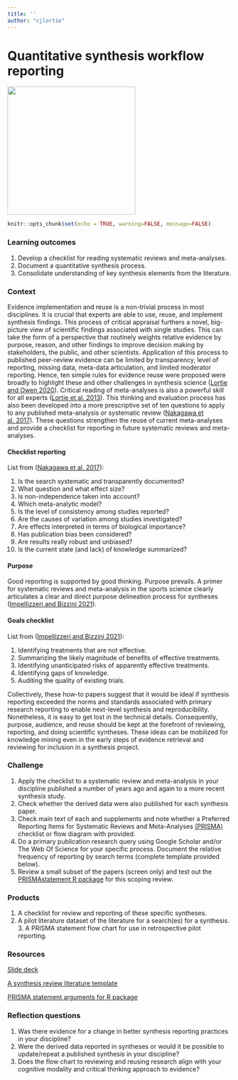 ```yaml
--- 
title: ''
author: "cjlortie"
---
```


# Quantitative synthesis workflow reporting {#synthesis}

![](./report.png){width=3in}    

```r
knitr::opts_chunk$set(echo = TRUE, warning=FALSE, message=FALSE)
```


### Learning outcomes {-}  
1. Develop a checklist for reading systematic reviews and meta-analyses.  
2. Document a quantitative synthesis process.  
3. Consolidate understanding of key synthesis elements from the literature.  


### Context {-}  
Evidence implementation and reuse is a non-trivial process in most disciplines. It is crucial that experts are able to use, reuse, and implement synthesis findings. This process of critical appraisal furthers a novel, big-picture view of scientific findings associated with single studies. This can take the form of a perspective that routinely weights relative evidence by purpose, reason, and other findings to improve decision making by stakeholders, the public, and other scientists. Application of this process to published peer-review evidence can be limited by transparency, level of reporting, missing data, meta-data articulation, and limited moderator reporting. Hence, ten simple rules for evidence reuse were proposed were broadly to highlight these and other challenges in synthesis science ([Lortie and Owen 2020](https://www.facetsjournal.com/doi/10.1139/facets-2020-0021)). Critical reading of meta-analyses is also a powerful skill for all experts ([Lortie et al. 2013](https://onlinelibrary.wiley.com/doi/10.1002/jrsm.1109)). This thinking and evaluation process has also been developed into a more prescriptive set of ten questions to apply to any published meta-analysis or systematic review ([Nakagawa et al. 2017](https://bmcbiol.biomedcentral.com/articles/10.1186/s12915-017-0357-7)). These questions strengthen the reuse of current  meta-analyses and provide a checklist for reporting in future systematic reviews and meta-analyses.  



#### Checklist reporting {-}  
List from ([Nakagawa et al. 2017](https://bmcbiol.biomedcentral.com/articles/10.1186/s12915-017-0357-7)):  

1. Is the search systematic and transparently documented?
2. What question and what effect size?  
3. Is non-independence taken into account?  
4. Which meta-analytic model?  
5. Is the level of consistency among studies reported?  
6. Are the causes of variation among studies investigated?  
7. Are effects interpreted in terms of biological importance?  
8. Has publication bias been considered?  
9. Are results really robust and unbiased?  
10. Is the current state (and lack) of knowledge summarized?  




#### Purpose {-}  
Good reporting is supported by good thinking.  Purpose prevails. A primer for  systematic reviews and meta-analysis in the sports science clearly articulates a clear and direct purpose delineation process for syntheses ([Impellizzeri and Bizzini 2021](https://www.ncbi.nlm.nih.gov/pmc/articles/PMC3474302/)).  

#### Goals checklist {-}  
List from ([Impellizzeri and Bizzini 2021](https://www.ncbi.nlm.nih.gov/pmc/articles/PMC3474302/)):  

1. Identifying treatments that are not effective.  
2. Summarizing the likely magnitude of benefits of effective treatments.  
3. Identifying unanticipated risks of apparently effective treatments.  
4. Identifying gaps of knowledge.  
5. Auditing the quality of existing trials.  

Collectively, these how-to papers suggest that it would be ideal if synthesis reporting exceeded the norms and standards associated with primary research reporting to enable next-level synthesis and reproducibility. Nonetheless, it is easy to get lost in the technical details. Consequently, purpose, audience, and reuse should be kept at the forefront of reviewing, reporting, and doing scientific syntheses. These ideas can be mobilized for knowledge mining even in the early steps of evidence retrieval and reviewing for inclusion in a synthesis project.     


### Challenge {-}  
1. Apply the checklist to a systematic review and meta-analysis in your discipline published a number of years ago and again to a more recent synthesis study.  
2. Check whether the derived data were also published for each synthesis paper.  
3. Check main text of each and supplements and note whether a Preferred Reporting Items for Systematic Reviews and Meta-Analyses [(PRISMA)](http://www.prisma-statement.org) checklist or flow diagram with provided.  
4. Do a primary publication research query using Google Scholar and/or The Web Of Science for your specific process. Document the relative frequency of reporting by search terms (complete template provided below).  
5. Review a small subset of the papers (screen only) and test out the [PRISMAstatement R package](https://cran.r-project.org/web/packages/PRISMAstatement/index.html) for this scoping review.  

### Products {-}  
1. A checklist for review and reporting of these specific syntheses.  
2. A pilot literature dataset of the literature for a search(es) for a synthesis. 3. A PRISMA statement flow chart for use in retrospective pilot reporting.  

### Resources {-}  
[Slide deck](https://figshare.com/articles/presentation/Quantitative_synthesis_reporting/16608700)      

[A synthesis review literature template](https://figshare.com/articles/dataset/A_synthesis_review_literature_template/16608715)  

[PRISMA statement arguments for R package](https://figshare.com/articles/dataset/PRISMA_statement_arguments_for_R_package/16608721)  

### Reflection questions {-}  
1. Was there evidence for a change in better synthesis reporting practices in your discipline?  
2. Were the derived data reported in syntheses or would it be possible to update/repeat a published synthesis in your discipline?    
3. Does the flow chart to reviewing and reusing research align with your cognitive modality and critical thinking approach to evidence?  
